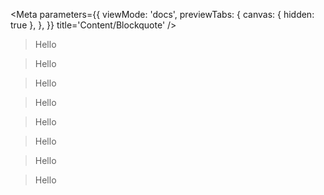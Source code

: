 
<Meta
    parameters={{
        viewMode: 'docs',
        previewTabs: {
            canvas: { hidden: true },
        },
    }}
    title='Content/Blockquote'
/>

<Canvas>
    <Story name='base'>
        <Blockquote>Hello</Blockquote>
    </Story>
</Canvas>

<Canvas>
    <Story name='color'>
        <Blockquote color={'danger'}>Hello</Blockquote>
        <Blockquote color={'dark'}>Hello</Blockquote>
        <Blockquote color={'info'}>Hello</Blockquote>
        <Blockquote color={'secondary'}>Hello</Blockquote>
        <Blockquote color={'warning'}>Hello</Blockquote>
        <Blockquote color={'success'}>Hello</Blockquote>
        <Blockquote color={'primary'}>Hello</Blockquote>
    </Story>
</Canvas>
